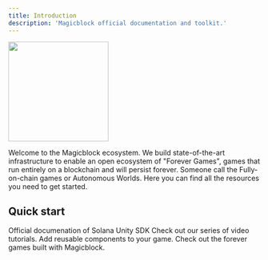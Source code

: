 ```yaml
---
title: Introduction
description: 'Magicblock official documentation and toolkit.'
---
```


<img height="200" src="/images/Magicblock_framework.png" />

Welcome to the Magicblock ecosystem.
We build state-of-the-art infrastructure to enable an open ecosystem of "Forever Games", games that run entirely on a blockchain and will persist forever. Someone call the Fully-on-chain games or Autonomous Worlds.
Here you can find all the resources you need to get started.
## Quick start 

<CardGroup cols={2}>
  <Card
    title="Solana Unity SDK"
    icon="screwdriver-wrench"
    href="https://mintlify.com/docs/api-playground/openapi"
  >
    Official documenation of Solana Unity SDK
  </Card>
  <Card
    title="Tutorials"
    icon="youtube"
    href="https://mintlify.com/docs/settings/global"
  >
    Check out our series of video tutorials.
  </Card>
  <Card
    title="Add Components"
    icon="code"
    href="https://mintlify.com/docs/components/accordion"
  >
    Add reusable components to your game.
  </Card>
  <Card
    title="Get Inspiration"
    icon="stars"
    href="https://mintlify.com/showcase"
  >
    Check out the forever games built with Magicblock.
  </Card>
</CardGroup>
